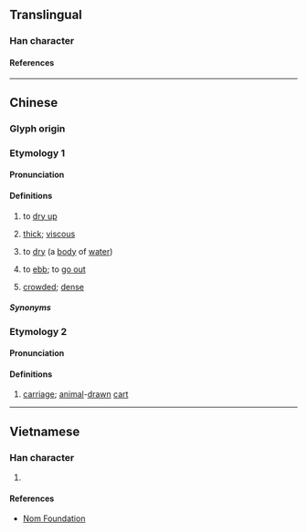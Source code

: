 {{character info}}
==Translingual==

===Han character===
{{Han char|rn=85|rad=水|as=06|sn=9|four=34127|canj=EJKS|ids=⿰氵考}}

====References====
{{Han ref|kx=0620.120|dkj=17380|dj=1016.020|hdz=31602.020|uh=6D18}}

----

==Chinese==
{{zh-forms}}

===Glyph origin===
{{Han etym}}

===Etymology 1===

====Pronunciation====
{{zh-pron
|m=kǎo
|c=haau2
|mn=khó
|mn-t=ko2
|mc=y
|oc=y
|ma=
|cat=v
}}

====Definitions====
{{zh-hanzi}}

# {{lb|zh|obsolete|or|Min Nan|of water}} to [[dry up]]
# {{lb|zh|Min Nan}} [[thick]]; [[viscous]]
#: {{zh-ant|*漖}}
# {{lb|zh|Min Nan}} to [[dry]] (a [[body]] of [[water]])
# {{lb|zh|Min Nan|of a tide}} to [[ebb]]; to [[go out]]
# {{lb|zh|Min Nan}} [[crowded]]; [[dense]]
#: {{zh-x|洘秫{chu̍t}秫{chu̍t}|very crowded or congested (with people)|MN}}

=====Synonyms=====
{{zh-dial|稠}}

===Etymology 2===

====Pronunciation====
{{zh-pron
|m=kào
|cat=n
}}

====Definitions====
{{zh-hanzi}}

# [[carriage]]; [[animal]]-[[drawn]] [[cart]]

----

==Vietnamese==

===Han character===
{{vi-readings|rs=水06|reading=thợ}}

# {{rfdef|vi|sort=水06}}

====References====
*[http://nomfoundation.org/common/nom_details.php?codepoint= Nom Foundation]